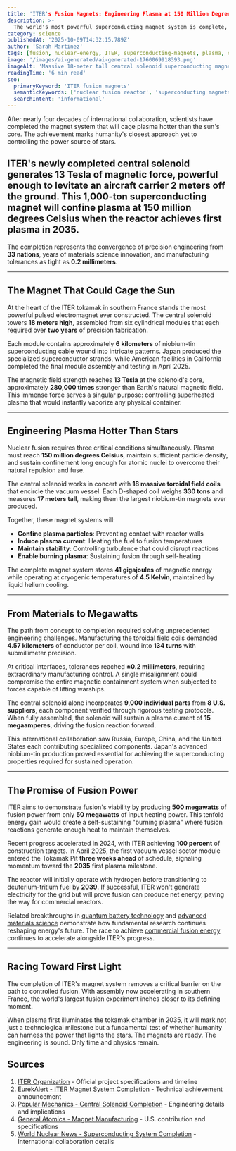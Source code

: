 ```yaml
---
title: 'ITER's Fusion Magnets: Engineering Plasma at 150 Million Degrees'
description: >-
  The world's most powerful superconducting magnet system is complete, bringing humanity closer to unlimited clean energy through controlled fusion reactions.
category: science
publishedAt: '2025-10-09T14:32:15.789Z'
author: 'Sarah Martinez'
tags: [fusion, nuclear-energy, ITER, superconducting-magnets, plasma, clean-energy, niobium-tin, tokamak]
image: '/images/ai-generated/ai-generated-1760069918393.png'
imageAlt: 'Massive 18-meter tall central solenoid superconducting magnet system for ITER fusion reactor, showing intricate engineering and cryogenic infrastructure capable of generating 13 Tesla magnetic fields to confine plasma at 150 million degrees Celsius'
readingTime: '6 min read'
seo:
  primaryKeyword: 'ITER fusion magnets'
  semanticKeywords: ['nuclear fusion reactor', 'superconducting magnets', 'plasma temperature', 'fusion energy breakthrough', 'central solenoid', 'niobium-tin', 'tokamak reactor']
  searchIntent: 'informational'
---
```


After nearly four decades of international collaboration, scientists have completed the magnet system that will cage plasma hotter than the sun's core. The achievement marks humanity's closest approach yet to controlling the power source of stars.

## ITER's newly completed central solenoid generates **13 Tesla** of magnetic force, powerful enough to levitate an aircraft carrier **2 meters** off the ground. This **1,000-ton** superconducting magnet will confine plasma at **150 million degrees Celsius** when the reactor achieves first plasma in **2035**.

The completion represents the convergence of precision engineering from **33 nations**, years of materials science innovation, and manufacturing tolerances as tight as **0.2 millimeters**.

---

## The Magnet That Could Cage the Sun

At the heart of the ITER tokamak in southern France stands the most powerful pulsed electromagnet ever constructed. The central solenoid towers **18 meters high**, assembled from six cylindrical modules that each required over **two years** of precision fabrication.

Each module contains approximately **6 kilometers** of niobium-tin superconducting cable wound into intricate patterns. Japan produced the specialized superconductor strands, while American facilities in California completed the final module assembly and testing in April 2025.

The magnetic field strength reaches **13 Tesla** at the solenoid's core, approximately **280,000 times** stronger than Earth's natural magnetic field. This immense force serves a singular purpose: controlling superheated plasma that would instantly vaporize any physical container.

---

## Engineering Plasma Hotter Than Stars

Nuclear fusion requires three critical conditions simultaneously. Plasma must reach **150 million degrees Celsius**, maintain sufficient particle density, and sustain confinement long enough for atomic nuclei to overcome their natural repulsion and fuse.

The central solenoid works in concert with **18 massive toroidal field coils** that encircle the vacuum vessel. Each D-shaped coil weighs **330 tons** and measures **17 meters tall**, making them the largest niobium-tin magnets ever produced.

Together, these magnet systems will:

- **Confine plasma particles**: Preventing contact with reactor walls
- **Induce plasma current**: Heating the fuel to fusion temperatures
- **Maintain stability**: Controlling turbulence that could disrupt reactions
- **Enable burning plasma**: Sustaining fusion through self-heating

The complete magnet system stores **41 gigajoules** of magnetic energy while operating at cryogenic temperatures of **4.5 Kelvin**, maintained by liquid helium cooling.

---

## From Materials to Megawatts

The path from concept to completion required solving unprecedented engineering challenges. Manufacturing the toroidal field coils demanded **4.57 kilometers** of conductor per coil, wound into **134 turns** with submillimeter precision.

At critical interfaces, tolerances reached **±0.2 millimeters**, requiring extraordinary manufacturing control. A single misalignment could compromise the entire magnetic containment system when subjected to forces capable of lifting warships.

The central solenoid alone incorporates **9,000 individual parts** from **8 U.S. suppliers**, each component verified through rigorous testing protocols. When fully assembled, the solenoid will sustain a plasma current of **15 megaamperes**, driving the fusion reaction forward.

This international collaboration saw Russia, Europe, China, and the United States each contributing specialized components. Japan's advanced niobium-tin production proved essential for achieving the superconducting properties required for sustained operation.

---

## The Promise of Fusion Power

ITER aims to demonstrate fusion's viability by producing **500 megawatts** of fusion power from only **50 megawatts** of input heating power. This tenfold energy gain would create a self-sustaining "burning plasma" where fusion reactions generate enough heat to maintain themselves.

Recent progress accelerated in 2024, with ITER achieving **100 percent** of construction targets. In April 2025, the first vacuum vessel sector module entered the Tokamak Pit **three weeks ahead** of schedule, signaling momentum toward the **2035** first plasma milestone.

The reactor will initially operate with hydrogen before transitioning to deuterium-tritium fuel by **2039**. If successful, ITER won't generate electricity for the grid but will prove fusion can produce net energy, paving the way for commercial reactors.

Related breakthroughs in [quantum battery technology](/technology/quantum-battery-breakthrough-charges-seconds-stores-energy-1000-times-longer) and [advanced materials science](/science/materials-defy-physics-laws-impossible-properties) demonstrate how fundamental research continues reshaping energy's future. The race to achieve [commercial fusion energy](/science/nuclear-fusion-breakthroughs-clean-energy-2025) continues to accelerate alongside ITER's progress.

---

## Racing Toward First Light

The completion of ITER's magnet system removes a critical barrier on the path to controlled fusion. With assembly now accelerating in southern France, the world's largest fusion experiment inches closer to its defining moment.

When plasma first illuminates the tokamak chamber in 2035, it will mark not just a technological milestone but a fundamental test of whether humanity can harness the power that lights the stars. The magnets are ready. The engineering is sound. Only time and physics remain.

## Sources

1. [ITER Organization](https://www.iter.org/) - Official project specifications and timeline
2. [EurekAlert - ITER Magnet System Completion](https://www.eurekalert.org/news-releases/1081952) - Technical achievement announcement
3. [Popular Mechanics - Central Solenoid Completion](https://www.popularmechanics.com/science/green-tech/a64646024/iter-central-solenoid/) - Engineering details and implications
4. [General Atomics - Magnet Manufacturing](https://www.ga.com/general-atomics-to-ship-world-s-most-powerful-magnet-to-iter) - U.S. contribution and specifications
5. [World Nuclear News - Superconducting System Completion](https://www.world-nuclear-news.org/articles/manufacture-of-iter-superconducting-magnet-system-completed) - International collaboration details
